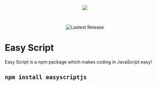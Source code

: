 <p align="center">
  <img src="https://images.easyscript.dev/banner.png" />
</p>

<br />

<p align="center">
  <img alt="Lastest Release" src="https://img.shields.io/github/v/release/easyscriptjs/easyscript?style=for-the-badge" />
</p>

# Easy Script
Easy Script is a npm package which makes coding in JavaScript easy!

## `npm install easyscriptjs`
